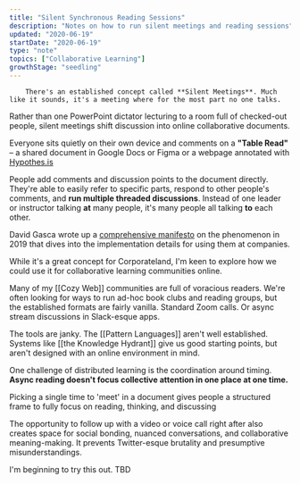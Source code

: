 ```yaml
---
title: "Silent Synchronous Reading Sessions"
description: "Notes on how to run silent meetings and reading sessions"
updated: "2020-06-19"
startDate: "2020-06-19"
type: "note"
topics: ["Collaborative Learning"]
growthStage: "seedling"
---
```


<IntroParagraph >

		There's an established concept called **Silent Meetings**. Much like it sounds, it's a meeting where for the most part no one talks.

</IntroParagraph >

Rather than one PowerPoint dictator lecturing to a room full of checked-out people, silent meetings shift discussion into online collaborative documents.

Everyone sits quietly on their own device and comments on a **"Table Read"** – a shared document in Google Docs or Figma or a webpage annotated with <a href="https://hypothes.is">Hypothes.is</a>

People add comments and discussion points to the document directly. They're able to easily refer to specific parts, respond to other people's comments, and **run multiple threaded discussions**. Instead of one leader or instructor talking **at** many people, it's many people all talking **to** each other.

David Gasca wrote up a <a href="https://medium.com/swlh/the-silent-meeting-manifesto-v1-189e9e3487eb">comprehensive manifesto</a> on the phenomenon in 2019 that dives into the implementation details for using them at companies.

While it's a great concept for Corporateland, I'm keen to explore how we could use it for collaborative learning communities online.

Many of my [[Cozy Web]] communities are full of voracious readers. We're often looking for ways to run ad-hoc book clubs and reading groups, but the established formats are fairly vanilla. Standard Zoom calls. Or async stream discussions in Slack-esque apps.

The tools are janky. The [[Pattern Languages]] aren't well established. Systems like [[the Knowledge Hydrant]] give us good starting points, but aren't designed with an online environment in mind.

One challenge of distributed learning is the coordination around timing. **Async reading doesn't focus collective attention in one place at one time.**

Picking a single time to 'meet' in a document gives people a structured frame to fully focus on reading, thinking, and discussing

The opportunity to follow up with a video or voice call right after also creates space for social bonding, nuanced conversations, and collaborative meaning-making. It prevents Twitter-esque brutality and presumptive misunderstandings.

I'm beginning to try this out. TBD
